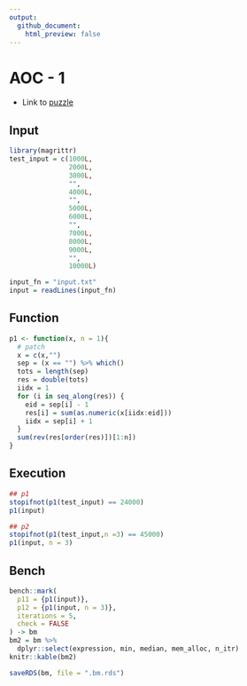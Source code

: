 ```yaml
---
output:
  github_document:
    html_preview: false
---
```


# AOC - 1

* Link to [puzzle](https://adventofcode.com/2022/day/1)

## Input

```r
library(magrittr)
test_input = c(1000L,
               2000L,
               3000L,
               "",
               4000L,
               "",
               5000L,
               6000L,
               "",
               7000L,
               8000L,
               9000L,
               "",
               10000L)

input_fn = "input.txt"
input = readLines(input_fn)

```

## Function

```r
p1 <- function(x, n = 1){
  # patch
  x = c(x,"") 
  sep = (x == "") %>% which()
  tots = length(sep) 
  res = double(tots)
  iidx = 1
  for (i in seq_along(res)) {
    eid = sep[i] - 1
    res[i] = sum(as.numeric(x[iidx:eid]))
    iidx = sep[i] + 1
  }
  sum(rev(res[order(res)])[1:n])
}
```

## Execution

```r
## p1
stopifnot(p1(test_input) == 24000)
p1(input)

## p2
stopifnot(p1(test_input,n =3) == 45000)
p1(input, n = 3)
```

## Bench

```r
bench::mark(
  p11 = {p1(input)},
  p12 = {p1(input, n = 3)},
  iterations = 5,
  check = FALSE
) -> bm 
bm2 = bm %>% 
  dplyr::select(expression, min, median, mem_alloc, n_itr)
knitr::kable(bm2)

saveRDS(bm, file = ".bm.rds")
```

